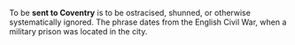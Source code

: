 To be '''sent to Coventry''' is to be ostracised, shunned, or otherwise systematically ignored. The phrase dates from the English Civil War, when a military prison was located in the city.
{{vocab-stub}}